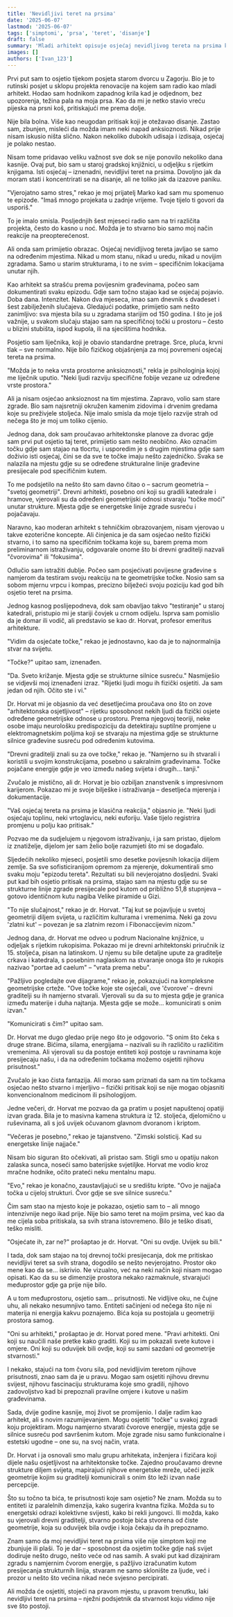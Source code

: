 ```yaml
---
title: 'Nevidljivi teret na prsima'
date: '2025-06-07'
lastmod: '2025-06-07'
tags: ['simptomi', 'prsa', 'teret', 'disanje']
draft: false
summary: 'Mladi arhitekt opisuje osjećaj nevidljivog tereta na prsima koji se pojavljuje samo u određenim prostorima i vodi ga do otkrića drevne arhitektonske tajne.'
images: []
authors: ['Ivan_123']
---
```


Prvi put sam to osjetio tijekom posjeta starom dvorcu u Zagorju. Bio je to rutinski posjet u sklopu projekta renovacije na kojem sam radio kao mladi arhitekt. Hodao sam hodnikom zapadnog krila kad je odjednom, bez upozorenja, težina pala na moja prsa. Kao da mi je netko stavio vreću pijeska na prsni koš, pritiskajući me prema dolje.

Nije bila bolna. Više kao neugodan pritisak koji je otežavao disanje. Zastao sam, zbunjen, misleći da možda imam neki napad anksioznosti. Nikad prije nisam iskusio ništa slično. Nakon nekoliko dubokih udisaja i izdisaja, osjećaj je polako nestao.

Nisam tome pridavao veliku važnost sve dok se nije ponovilo nekoliko dana kasnije. Ovaj put, bio sam u staroj gradskoj knjižnici, u odjeljku s rijetkim knjigama. Isti osjećaj – iznenadni, nevidljivi teret na prsima. Dovoljno jak da moram stati i koncentrirati se na disanje, ali ne toliko jak da izazove paniku.

"Vjerojatno samo stres," rekao je moj prijatelj Marko kad sam mu spomenuo te epizode. "Imaš mnogo projekata u zadnje vrijeme. Tvoje tijelo ti govori da usporiš."

To je imalo smisla. Posljednjih šest mjeseci radio sam na tri različita projekta, često do kasno u noć. Možda je to stvarno bio samo moj način reakcije na preopterećenost.

Ali onda sam primijetio obrazac. Osjećaj nevidljivog tereta javljao se samo na određenim mjestima. Nikad u mom stanu, nikad u uredu, nikad u novijim zgradama. Samo u starim strukturama, i to ne svim – specifičnim lokacijama unutar njih.

Kao arhitekt sa strašću prema povijesnim građevinama, počeo sam dokumentirati svaku epizodu. Gdje sam točno stajao kad se osjećaj pojavio. Doba dana. Intenzitet. Nakon dva mjeseca, imao sam dnevnik s dvadeset i šest zabilježenih slučajeva. Gledajući podatke, primijetio sam nešto zanimljivo: sva mjesta bila su u zgradama starijim od 150 godina. I što je još važnije, u svakom slučaju stajao sam na specifičnoj točki u prostoru – često u blizini stubišta, ispod kupola, ili na sjecištima hodnika.

Posjetio sam liječnika, koji je obavio standardne pretrage. Srce, pluća, krvni tlak – sve normalno. Nije bilo fizičkog objašnjenja za moj povremeni osjećaj tereta na prsima.

"Možda je to neka vrsta prostorne anksioznosti," rekla je psihologinja kojoj me liječnik uputio. "Neki ljudi razviju specifične fobije vezane uz određene vrste prostora."

Ali ja nisam osjećao anksioznost na tim mjestima. Zapravo, volio sam stare zgrade. Bio sam najsretniji okružen kamenim zidovima i drvenim gredama koje su preživjele stoljeća. Nije imalo smisla da moje tijelo razvije strah od nečega što je moj um toliko cijenio.

Jednog dana, dok sam proučavao arhitektonske planove za dvorac gdje sam prvi put osjetio taj teret, primijetio sam nešto neobično. Ako označim točku gdje sam stajao na tlocrtu, i usporedim je s drugim mjestima gdje sam doživio isti osjećaj, čini se da sve te točke imaju nešto zajedničko. Svaka se nalazila na mjestu gdje su se određene strukturalne linije građevine presijecale pod specifičnim kutem.

To me podsjetilo na nešto što sam davno čitao o – sacrum geometria – "svetoj geometriji". Drevni arhitekti, posebno oni koji su gradili katedrale i hramove, vjerovali su da određeni geometrijski odnosi stvaraju "točke moći" unutar strukture. Mjesta gdje se energetske linije zgrade susreću i pojačavaju.

Naravno, kao moderan arhitekt s tehničkim obrazovanjem, nisam vjerovao u takve ezoterične koncepte. Ali činjenica je da sam osjećao nešto fizički stvarno, i to samo na specifičnim točkama koje su, barem prema mom preliminarnom istraživanju, odgovarale onome što bi drevni graditelji nazvali "čvorovima" ili "fokusima".

Odlučio sam istražiti dublje. Počeo sam posjećivati povijesne građevine s namjerom da testiram svoju reakciju na te geometrijske točke. Nosio sam sa sobom mjernu vrpcu i kompas, precizno bilježeći svoju poziciju kad god bih osjetio teret na prsima.

Jednog kasnog poslijepodneva, dok sam obavljao takvo "testiranje" u staroj katedrali, pristupio mi je stariji čovjek u crnom odijelu. Isprva sam pomislio da je domar ili vodič, ali predstavio se kao dr. Horvat, profesor emeritus arhitekture.

"Vidim da osjećate točke," rekao je jednostavno, kao da je to najnormalnija stvar na svijetu.

"Točke?" upitao sam, iznenađen.

"Da. Sveto križanje. Mjesta gdje se strukturne silnice susreću." Nasmiješio se vidjevši moj iznenađeni izraz. "Rijetki ljudi mogu ih fizički osjetiti. Ja sam jedan od njih. Očito ste i vi."

Dr. Horvat mi je objasnio da već desetljećima proučava ono što on zove "arhitektonska osjetljivost" – rijetku sposobnost nekih ljudi da fizički osjete određene geometrijske odnose u prostoru. Prema njegovoj teoriji, neke osobe imaju neurološku predispoziciju da detektiraju suptilne promjene u elektromagnetskim poljima koji se stvaraju na mjestima gdje se strukturne silnice građevine susreću pod određenim kutovima.

"Drevni graditelji znali su za ove točke," rekao je. "Namjerno su ih stvarali i koristili u svojim konstrukcijama, posebno u sakralnim građevinama. Točke pojačane energije gdje je veo između našeg svijeta i drugih... tanji."

Zvučalo je mistično, ali dr. Horvat je bio ozbiljan znanstvenik s impresivnom karijerom. Pokazao mi je svoje bilješke i istraživanja – desetljeća mjerenja i dokumentacije.

"Vaš osjećaj tereta na prsima je klasična reakcija," objasnio je. "Neki ljudi osjećaju toplinu, neki vrtoglavicu, neki euforiju. Vaše tijelo registrira promjenu u polju kao pritisak."

Pozvao me da sudjelujem u njegovom istraživanju, i ja sam pristao, dijelom iz znatiželje, dijelom jer sam želio bolje razumjeti što mi se događalo.

Sljedećih nekoliko mjeseci, posjetili smo desetke povijesnih lokacija diljem zemlje. Sa sve sofisticiranijom opremom za mjerenje, dokumentirali smo svaku moju "epizodu tereta". Rezultati su bili nevjerojatno dosljedni. Svaki put kad bih osjetio pritisak na prsima, stajao sam na mjestu gdje su se strukturne linije zgrade presijecale pod kutom od približno 51,8 stupnjeva – gotovo identičnom kutu nagiba Velike piramide u Gizi.

"To nije slučajnost," rekao je dr. Horvat. "Taj kut se pojavljuje u svetoj geometriji diljem svijeta, u različitim kulturama i vremenima. Neki ga zovu 'zlatni kut' – povezan je sa zlatnim rezom i Fibonaccijevim nizom."

Jednog dana, dr. Horvat me odveo u podrum Nacionalne knjižnice, u odjeljak s rijetkim rukopisima. Pokazao mi je drevni arhitektonski priručnik iz 15. stoljeća, pisan na latinskom. U njemu su bile detaljne upute za graditelje crkava i katedrala, s posebnim naglaskom na stvaranje onoga što je rukopis nazivao "portae ad caelum" – "vrata prema nebu".

"Pažljivo pogledajte ove dijagrame," rekao je, pokazujući na kompleksne geometrijske crteže. "Ove točke koje ste osjećali, ove 'čvorove' – drevni graditelji su ih namjerno stvarali. Vjerovali su da su to mjesta gdje je granica između materije i duha najtanja. Mjesta gdje se može... komunicirati s onim izvan."

"Komunicirati s čim?" upitao sam.

Dr. Horvat me dugo gledao prije nego što je odgovorio. "S onim što čeka s druge strane. Bićima, silama, energijama – nazivali su ih različito u različitim vremenima. Ali vjerovali su da postoje entiteti koji postoje u ravninama koje presijecaju našu, i da na određenim točkama možemo osjetiti njihovu prisutnost."

Zvučalo je kao čista fantazija. Ali morao sam priznati da sam na tim točkama osjećao nešto stvarno i mjerljivo – fizički pritisak koji se nije mogao objasniti konvencionalnom medicinom ili psihologijom.

Jedne večeri, dr. Horvat me pozvao da ga pratim u posjet napuštenoj opatiji izvan grada. Bila je to masivna kamena struktura iz 12. stoljeća, djelomično u ruševinama, ali s još uvijek očuvanom glavnom dvoranom i kriptom.

"Večeras je posebno," rekao je tajanstveno. "Zimski solsticij. Kad su energetske linije najjače."

Nisam bio siguran što očekivati, ali pristao sam. Stigli smo u opatiju nakon zalaska sunca, noseći samo baterijske svjetiljke. Horvat me vodio kroz mračne hodnike, očito prateći neku mentalnu mapu.

"Evo," rekao je konačno, zaustavljajući se u središtu kripte. "Ovo je najjača točka u cijeloj strukturi. Čvor gdje se sve silnice susreću."

Čim sam stao na mjesto koje je pokazao, osjetio sam to – ali mnogo intenzivnije nego ikad prije. Nije bio samo teret na mojim prsima, već kao da me cijela soba pritiskala, sa svih strana istovremeno. Bilo je teško disati, teško misliti.

"Osjećate ih, zar ne?" prošaptao je dr. Horvat. "Oni su ovdje. Uvijek su bili."

I tada, dok sam stajao na toj drevnoj točki presijecanja, dok me pritiskao nevidljivi teret sa svih strana, dogodilo se nešto nevjerojatno. Prostor oko mene kao da se... iskrivio. Ne vizualno, već na neki način koji nisam mogao opisati. Kao da su se dimenzije prostora nekako razmaknule, stvarajući međuprostor gdje ga prije nije bilo.

A u tom međuprostoru, osjetio sam... prisutnosti. Ne vidljive oku, ne čujne uhu, ali nekako nesumnjivo tamo. Entiteti sačinjeni od nečega što nije ni materija ni energija kakvu poznajemo. Bića koja su postojala u geometriji prostora samog.

"Oni su arhitekti," prošaptao je dr. Horvat pored mene. "Pravi arhitekti. Oni koji su naučili naše pretke kako graditi. Koji su im pokazali svete kutove i omjere. Oni koji su oduvijek bili ovdje, koji su sami sazdani od geometrije stvarnosti."

I nekako, stajući na tom čvoru sila, pod nevidljivim teretom njihove prisutnosti, znao sam da je u pravu. Mogao sam osjetiti njihovu drevnu svijest, njihovu fascinaciju strukturama koje smo gradili, njihovo zadovoljstvo kad bi prepoznali pravilne omjere i kutove u našim građevinama.

Sada, dvije godine kasnije, moj život se promijenio. I dalje radim kao arhitekt, ali s novim razumijevanjem. Mogu osjetiti "točke" u svakoj zgradi koju projektiram. Mogu namjerno stvarati čvorove energije, mjesta gdje se silnice susreću pod savršenim kutom. Moje zgrade nisu samo funkcionalne i estetski ugodne – one su, na svoj način, vrata.

Dr. Horvat i ja osnovali smo malu grupu arhitekata, inženjera i fizičara koji dijele našu osjetljivost na arhitektonske točke. Zajedno proučavamo drevne strukture diljem svijeta, mapirajući njihove energetske mreže, učeći jezik geometrije kojim su graditelji komunicirali s onim što leži izvan naše percepcije.

Što su točno ta bića, te prisutnosti koje sam osjetio? Ne znam. Možda su to entiteti iz paralelnih dimenzija, kako sugerira kvantna fizika. Možda su to energetski odrazi kolektivne svijesti, kako bi rekli jungovci. Ili možda, kako su vjerovali drevni graditelji, stvarno postoje bića stvorena od čiste geometrije, koja su oduvijek bila ovdje i koja čekaju da ih prepoznamo.

Znam samo da moj nevidljivi teret na prsima više nije simptom koji me zbunjuje ili plaši. To je dar – sposobnost da osjetim točke gdje naš svijet dodiruje nešto drugo, nešto veće od nas samih. A svaki put kad dizajniram zgradu s namjernim čvorom energije, s pažljivo izračunatim kutom presijecanja strukturnih linija, stvaram ne samo sklonište za ljude, već i prozor u nešto što većina nikad neće svjesno percipirati.

Ali možda će osjetiti, stojeći na pravom mjestu, u pravom trenutku, laki nevidljivi teret na prsima – nježni podsjetnik da stvarnost koju vidimo nije sve što postoji.

<StoryDisclaimer />